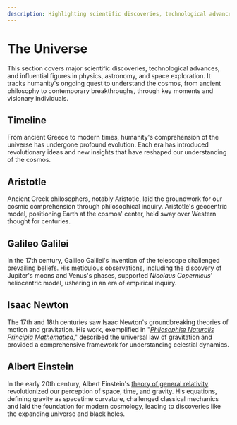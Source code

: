 ```yaml
---
description: Highlighting scientific discoveries, technological advancements, and influential figures in physics, astronomy, and space exploration.
---
```





# The Universe


<RocketSvg  className="logoBadge" />

<!-- <NasaLogo className='logoBadge' /> -->
<!-- <UndrawStars  className="logoBadge" /> -->

This section covers major scientific discoveries, technological advances, and influential figures in physics, astronomy, and space exploration. It tracks humanity's ongoing quest to understand the cosmos, from ancient philosophy to contemporary breakthroughs, through key moments and visionary individuals.

## Timeline
From ancient Greece to modern times, humanity's comprehension of the universe has undergone profound evolution. Each era has introduced revolutionary ideas and new insights that have reshaped our understanding of the cosmos.


## Aristotle

<!-- The Pioneers of Philosophy, the ancient Greeks laid the foundation for our understanding of the universe through philosophical inquiry. Thinkers like **Aristotle** proposed that the Earth was at the center of the cosmos, surrounded by concentric spheres carrying the stars and planets. This **geocentric** model dominated Western thought for centuries. -->

Ancient Greek philosophers, notably Aristotle, laid the groundwork for our cosmic comprehension through philosophical inquiry. Aristotle's geocentric model, positioning Earth at the cosmos' center, held sway over Western thought for centuries.

## Galileo Galilei
In the 17th century, Galileo Galilei's invention of the telescope challenged prevailing beliefs. His meticulous observations, including the discovery of Jupiter's moons and Venus's phases, supported _Nicolaus Copernicus_' heliocentric model, ushering in an era of empirical inquiry.

<!-- In the 17th century, Galileo Galilei challenged the prevailing beliefs of his time with the invention of the telescope. Through meticulous observation, he discovered celestial bodies like Jupiter's moons and the phases of Venus, providing evidence that supported the heliocentric model proposed by Nicolaus Copernicus. Galileo's work paved the way for a new era of scientific inquiry based on empirical evidence. -->

## Isaac Newton
The 17th and 18th centuries saw Isaac Newton's groundbreaking theories of motion and gravitation. His work, exemplified in "_[Philosophiæ Naturalis Principia Mathematica](../cosmos/legacy/exploring-principia.mdx)_," described the universal law of gravitation and provided a comprehensive framework for understanding celestial dynamics.
<!-- 
The 17th and 18th centuries saw the emergence of Isaac Newton's groundbreaking theories of motion and gravitation. In his seminal work "_[Philosophiæ Naturalis Principia Mathematica](../cosmos/legacy/exploring-principia.mdx)_," Newton described the universal law of gravitation, which explained how celestial bodies interacted with each other. His laws of motion provided a comprehensive framework for understanding the dynamics of the universe, setting the stage for centuries of scientific progress. -->

## Albert Einstein
In the early 20th century, Albert Einstein's [theory of general relativity](../cosmos/legacy/special-general-relativity.mdx) revolutionized our perception of space, time, and gravity. His equations, defining gravity as spacetime curvature, challenged classical mechanics and laid the foundation for modern cosmology, leading to discoveries like the expanding universe and black holes.

<!-- In the early 20th century, Albert Einstein revolutionized our understanding of space, time, and gravity with his [theory of general relativity](../cosmos/legacy/special-general-relativity.mdx). Einstein's equations described gravity as the curvature of spacetime, challenging Newton's classical mechanics and providing new insights into the behavior of massive objects in the cosmos. His work also paved the way for the development of modern cosmology, leading to discoveries like the expanding universe and black holes. -->
<!-- ## Conclusion: 

 -->


<!-- ## Summary

:::tip[A Journey of Discovery]

Each milestone in this journey has expanded our horizons and deepened our appreciation for the wonders of the cosmos. As we continue to explore the mysteries of the universe, we stand on the shoulders of giants who have shaped our understanding of the cosmos through centuries of inquiry and discovery.

::: -->




<!-- ## Acknowledgements -->

<!-- <NasaLogo className='logoBadge' /> -->
<!-- <SpacexLogo className='logoBadge' /> -->


<!-- <img
  src={require('/img/space/nasajpl.png').default}
  alt="Nasa"
  className=""
  width="500"
/> -->